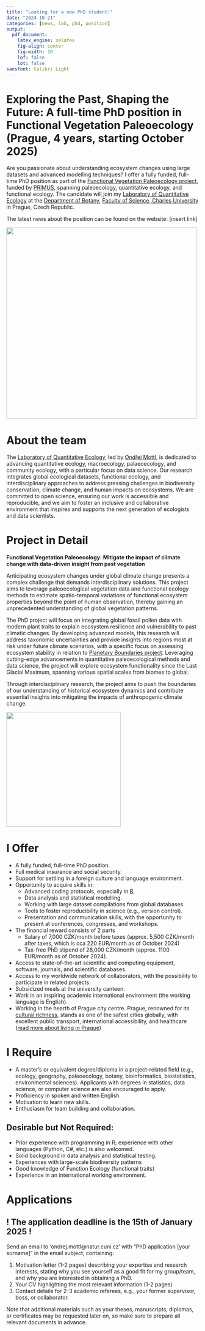```yaml
---
title: "Looking for a new PhD student!"
date: "2024-10-21"
categories: [news, lab, phd, position] 
output:
  pdf_document:
    latex_engine: xelatex
    fig-align: center
    fig-width: 10
    lof: false
    lot: false
sansfont: Calibri Light
---
```


# Exploring the Past, Shaping the Future: A full-time PhD position in Functional Vegetation Paleoecology (Prague, 4 years, starting October 2025)

Are you passionate about understanding ecosystem changes using large datasets and advanced modelling techniques? I offer a fully funded, full-time PhD position as part of the [Functional Vegetation Paleoecology project](https://ondrejmottl.github.io/projects/FunctionalVegetationPaleoecology/), funded by [PRIMUS](https://cuni.cz/UKEN-558.html), spanning paleoecology, quantitative ecology, and functional ecology. The candidate will join my [Laboratory of Quantitative Ecology](https://bit.ly/CU_QuantitativeEcology) at the [Department of Botany](https://natur.cuni.cz/en/biology/departments-and-work-places/department-of-botany), [Faculty of Science, Charles University](https://natur.cuni.cz/en) in Prague, Czech Republic.

The latest news about the position can be found on the website: [insert link]

![](./img/PR-iF_znak_UK_1c_pos_en.png){width=500 fig-align="center"}

# About the team

The [Laboratory of Quantitative Ecology](https://bit.ly/CU_QuantitativeEcology), led by [Ondřej Mottl](https://ondrejmottl.github.io/), is dedicated to advancing quantitative ecology, macroecology, palaeoecology, and community ecology, with a particular focus on data science. Our research integrates global ecological datasets, functional ecology, and interdisciplinary approaches to address pressing challenges in biodiversity conservation, climate change, and human impacts on ecosystems. We are committed to open science, ensuring our work is accessible and reproducible, and we aim to foster an inclusive and collaborative environment that inspires and supports the next generation of ecologists and data scientists.

# Project in Detail

**Functional Vegetation Paleoecology: Mitigate the impact of climate change with data-driven insight from past vegetation**

Anticipating ecosystem changes under global climate change presents a complex challenge that demands interdisciplinary solutions. This project aims to leverage paleoecological vegetation data and functional ecology methods to estimate spatio-temporal variations of functional ecosystem properties beyond the point of human observation, thereby gaining an unprecedented understanding of global vegetation patterns.

The PhD project will focus on integrating global fossil pollen data with modern plant traits to explain ecosystem resilience and vulnerability to past climatic changes. By developing advanced models, this research will address taxonomic uncertainties and provide insights into regions most at risk under future climate scenarios, with a specific focus on assessing ecosystem stability in relation to [Planetary Boundaries project](https://ondrejmottl.github.io/projects/PlanetaryBoundaries/). Leveraging cutting-edge advancements in quantitative paleoecological methods and data science, the project will explore ecosystem functionality since the Last Glacial Maximum, spanning various spatial scales from biomes to global.

Through interdisciplinary research, the project aims to push the boundaries of our understanding of historical ecosystem dynamics and contribute essential insights into mitigating the impacts of anthropogenic climate change.

![](./img/logo_FunctionalvegetationPaleoecology.jpg){width=300 fig-align="center"}

# I Offer

- A fully funded, full-time PhD position.
- Full medical insurance and social security.
- Support for settling in a foreign culture and language environment.
- Opportunity to acquire skills in:
  - Advanced coding protocols, especially in [R](https://en.wikipedia.org/wiki/R_(programming_language)).
  - Data analysis and statistical modelling.
  - Working with large dataset compilations from global databases.
  - Tools to foster reproducibility in science (e.g., version control).
  - Presentation and communication skills, with the opportunity to present at conferences, congresses, and workshops.
- The financial reward consists of 2 parts
  - Salary of 7,000 CZK/month before taxes (approx. 5,500 CZK/month after taxes, which is cca 220 EUR/month as of October 2024)
  - Tax-free PhD stipend of 28,000 CZK/month (approx. 1100 EUR/month as of October 2024).
- Access to state-of-the-art scientific and computing equipment, software, journals, and scientific databases.
- Access to my worldwide network of collaborators, with the possibility to participate in related projects.
- Subsidized meals at the university canteen.
- Work in an inspiring academic international environment (the working language is English).
- Working in the hearth of Prague city centre. Prague, renowned for its [cultural richness](https://goout.net/en/), stands as one of the safest cities globally, with excellent public transport, international accessibility, and healthcare ([read more about living in Prague](https://stars-natur.cz/practical-info))

# I Require

- A master's or equivalent degree/diploma in a project-related field (e.g., ecology, geography, paleoecology, botany, bioinformatics, biostatistics, environmental sciences). Applicants with degrees in statistics, data science, or computer science are also encouraged to apply.
- Proficiency in spoken and written English.
- Motivation to learn new skills.
- Enthusiasm for team building and collaboration.

## Desirable but Not Required:
- Prior experience with programming in R; experience with other languages (Python, C#, etc.) is also welcomed.
- Solid background in data analysis and statistical testing.
- Experiences with large-scale biodiversity patterns
- Good knowledge of Function Ecology (functional traits)
- Experience in an international working environment.

# Applications

## ! The application deadline is the 15th of January 2025 !

Send an email to 'ondrej.mottl@natur.cuni.cz' with "PhD application [your surname]" in the email subject, containing:

1. Motivation letter (1-2 pages) describing your expertise and research interests, stating why you see yourself as a good fit for my group/team, and why you are interested in obtaining a PhD.
2. Your CV highlighting the most relevant information (1-2 pages)
3. Contact details for 2-3 academic referees, e.g., your former supervisor, boss, or collaborator.

Note that additional materials such as your theses, manuscripts, diplomas, or certificates may be requested later on, so make sure to prepare all relevant documents in advance.